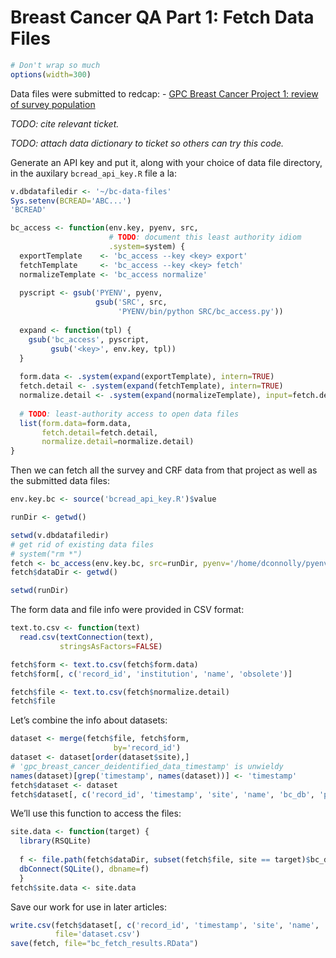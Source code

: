 Breast Cancer QA Part 1: Fetch Data Files
=========================================

```r
# Don't wrap so much
options(width=300) 
```

Data files were submitted to redcap:
 - [GPC Breast Cancer Project 1: review of survey population][4044]

[4044]: https://redcap.kumc.edu/redcap_v5.7.7/index.php?pid=4044

*TODO: cite relevant ticket.*

*TODO: attach data dictionary to ticket so others can try this code.*

Generate an API key and put it, along with your choice of data file directory, in the auxilary `bcread_api_key.R` file a la:

```r
v.dbdatafiledir <- '~/bc-data-files'
Sys.setenv(BCREAD='ABC...')
'BCREAD'
```

```r
bc_access <- function(env.key, pyenv, src,
                      # TODO: document this least authority idiom
                      .system=system) {
  exportTemplate    <- 'bc_access --key <key> export'
  fetchTemplate     <- 'bc_access --key <key> fetch'
  normalizeTemplate <- 'bc_access normalize'
  
  pyscript <- gsub('PYENV', pyenv,
                   gsub('SRC', src,
                        'PYENV/bin/python SRC/bc_access.py'))
  
  expand <- function(tpl) {
    gsub('bc_access', pyscript,
         gsub('<key>', env.key, tpl))
  }
  
  form.data <- .system(expand(exportTemplate), intern=TRUE)
  fetch.detail <- .system(expand(fetchTemplate), intern=TRUE)
  normalize.detail <- .system(expand(normalizeTemplate), input=fetch.detail, intern=TRUE)
  
  # TODO: least-authority access to open data files
  list(form.data=form.data,
       fetch.detail=fetch.detail,
       normalize.detail=normalize.detail)
}

```

Then we can fetch all the survey and CRF data from that project as well as the submitted data files:

```r
env.key.bc <- source('bcread_api_key.R')$value

runDir <- getwd()

setwd(v.dbdatafiledir)
# get rid of existing data files
# system("rm *")
fetch <- bc_access(env.key.bc, src=runDir, pyenv='/home/dconnolly/pyenv/bcqa')
fetch$dataDir <- getwd()

setwd(runDir)
```

The form data and file info were provided in CSV format:

```r
text.to.csv <- function(text)
  read.csv(textConnection(text),
           stringsAsFactors=FALSE)

fetch$form <- text.to.csv(fetch$form.data)
fetch$form[, c('record_id', 'institution', 'name', 'obsolete')]

fetch$file <- text.to.csv(fetch$normalize.detail)
fetch$file
```

Let's combine the info about datasets:

```r
dataset <- merge(fetch$file, fetch$form,
                       by='record_id')
dataset <- dataset[order(dataset$site),]
# 'gpc_breast_cancer_deidentified_data_timestamp' is unwieldy
names(dataset)[grep('timestamp', names(dataset))] <- 'timestamp'
fetch$dataset <- dataset
fetch$dataset[, c('record_id', 'timestamp', 'site', 'name', 'bc_db', 'patient_qty')]
```

We'll use this function to access the files:

```r
site.data <- function(target) {
  library(RSQLite)
  
  f <- file.path(fetch$dataDir, subset(fetch$file, site == target)$bc_db)
  dbConnect(SQLite(), dbname=f)
  }
fetch$site.data <- site.data
```

Save our work for use in later articles:

```r
write.csv(fetch$dataset[, c('record_id', 'timestamp', 'site', 'name', 'bc_db')],
          file='dataset.csv')
save(fetch, file="bc_fetch_results.RData")
```
